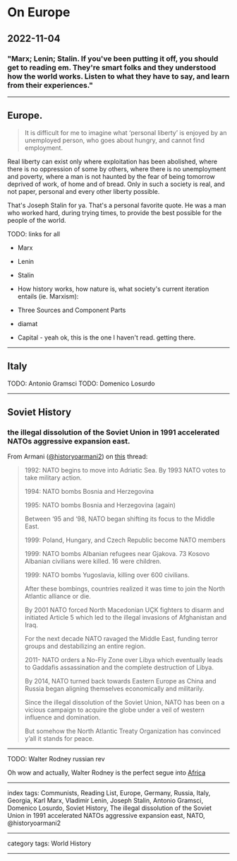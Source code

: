 # On Europe

## 2022-11-04

### "Marx; Lenin; Stalin. If you've been putting it off, you should get to reading em. They're smart folks and they understood how the world works. Listen to what they have to say, and learn from their experiences."

---

## Europe.

> It is difficult for me to imagine what ‘personal liberty’ is enjoyed by an unemployed person, who goes about hungry, and cannot find employment.

Real liberty can exist only where exploitation has been abolished, where there is no oppression of some by others, where there is no unemployment and poverty, where a man is not haunted by the fear of being tomorrow deprived of work, of home and of bread. Only in such a society is real, and not paper, personal and every other liberty possible.

That's Joseph Stalin for ya. That's a personal favorite quote. He was a man who worked hard, during trying times, to provide the best possible for the people of the world.

TODO: links for all
- Marx
- Lenin
- Stalin

- How history works, how nature is, what society's current iteration entails (ie. Marxism):
- Three Sources and Component Parts
- diamat
- Capital - yeah ok, this is the one I haven't read. getting there.

---

## Italy

TODO: Antonio Gramsci
TODO: Domenico Losurdo

---

## Soviet History

### the illegal dissolution of the Soviet Union in 1991 accelerated NATOs aggressive expansion east.

From Armani ([@historyoarmani2](https://twitter.com/historyoarmani2)) on [this](https://twitter.com/historyoarmani2/status/1583608471022227456?t=GmLVI26uh4YY6NlrSH7oqA&s=19) thread:

> 1992: NATO begins to move into Adriatic Sea. By 1993 NATO votes to take military action. 
>
> 1994: NATO bombs Bosnia and Herzegovina
>
> 1995: NATO bombs Bosnia and Herzegovina (again) 
>
> Between ‘95 and ‘98, NATO began shifting its focus to the Middle East. 
>
> 1999: Poland, Hungary, and Czech Republic become NATO members
>
> 1999: NATO bombs Albanian refugees near Gjakova. 73 Kosovo Albanian civilians were killed. 16 were children.
>
> 1999: NATO bombs Yugoslavia, killing over 600 civilians. 
>
> After these bombings, countries realized it was time to join the North Atlantic alliance or die.
>
> By 2001 NATO forced North Macedonian UÇK fighters to disarm and initiated Article 5 which led to the illegal invasions of Afghanistan and Iraq.
>
> For the next decade NATO ravaged the Middle East, funding terror groups and destabilizing an entire region.
>
> 2011- NATO orders a No-Fly Zone over Libya which eventually leads to Gaddafis assassination and the complete destruction of Libya. 
>
> By 2014, NATO turned back towards Eastern Europe as China and Russia began aligning themselves economically and militarily.
>
> Since the illegal dissolution of the Soviet Union, NATO has been on a vicious campaign to acquire the globe under a veil of western influence and domination. 
>
> But somehow the North Atlantic Treaty Organization has convinced y’all it stands for peace.

---

TODO: Walter Rodney russian rev

Oh wow and actually, Walter Rodney is the perfect segue into [Africa](/posts/on-africa)

---

index tags: Communists, Reading List, Europe, Germany, Russia, Italy, Georgia, Karl Marx, Vladimir Lenin, Joseph Stalin, Antonio Gramsci, Domenico Losurdo, Soviet History, The illegal dissolution of the Soviet Union in 1991 accelerated NATOs aggressive expansion east, NATO, @historyoarmani2

---

category tags: World History

---
